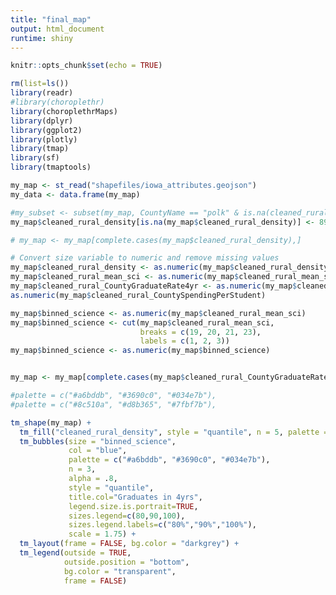 ```yaml
---
title: "final_map"
output: html_document
runtime: shiny
---
```


```r
knitr::opts_chunk$set(echo = TRUE)
```


```r
rm(list=ls())
library(readr)
#library(choroplethr)
library(choroplethrMaps)
library(dplyr)
library(ggplot2) 
library(plotly)
library(tmap)
library(sf)
library(tmaptools)

```



```r
my_map <- st_read("shapefiles/iowa_attributes.geojson")
my_data <- data.frame(my_map)

#my_subset <- subset(my_map, CountyName == "polk" & is.na(cleaned_rural_density))
my_map$cleaned_rural_density[is.na(my_map$cleaned_rural_density)] <- 890.120209059234

# my_map <- my_map[complete.cases(my_map$cleaned_rural_density),]

# Convert size variable to numeric and remove missing values
my_map$cleaned_rural_density <- as.numeric(my_map$cleaned_rural_density)
my_map$cleaned_rural_mean_sci <- as.numeric(my_map$cleaned_rural_mean_sci)
my_map$cleaned_rural_CountyGraduateRate4yr <- as.numeric(my_map$cleaned_rural_CountyGraduateRate4yr)
as.numeric(my_map$cleaned_rural_CountySpendingPerStudent)

my_map$binned_science <- as.numeric(my_map$cleaned_rural_mean_sci)
my_map$binned_science <- cut(my_map$cleaned_rural_mean_sci,
                             breaks = c(19, 20, 21, 23),
                             labels = c(1, 2, 3))
my_map$binned_science <- as.numeric(my_map$binned_science)


my_map <- my_map[complete.cases(my_map$cleaned_rural_CountyGraduateRate4yr),]

#palette = c("#a6bddb", "#3690c0", "#034e7b"), 
#palette = c("#8c510a", "#d8b365", "#7fbf7b"),

tm_shape(my_map) +
  tm_fill("cleaned_rural_density", style = "quantile", n = 5, palette = "Greys", title = "Density") +
  tm_bubbles(size = "binned_science",
             col = "blue",
             palette = c("#a6bddb", "#3690c0", "#034e7b"), 
             n = 3, 
             alpha = .8, 
             style = "quantile", 
             title.col="Graduates in 4yrs", 
             legend.size.is.portrait=TRUE,
             sizes.legend=c(80,90,100), 
             sizes.legend.labels=c("80%","90%","100%"), 
             scale = 1.75) +
  tm_layout(frame = FALSE, bg.color = "darkgrey") +
  tm_legend(outside = TRUE, 
            outside.position = "bottom", 
            bg.color = "transparent", 
            frame = FALSE)

```












